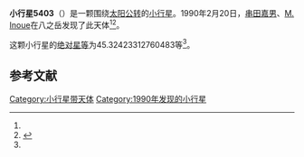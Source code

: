 {{Infobox planet
| bgcolour = #FFFFC0
| name = 5403 Takachiho
| symbol = 
| image = 
| caption = 
| discovery = yes
| discovery_ref = 
| discoverer = [[串田嘉男|串田嘉男]]、[[M._Inoue|M. Inoue]]
| discovery_site = [[八之岳|八之岳]] 
| discovered = 1990年2月20日
| designations = yes
| mp_name = 
| named_after = 
| alt_names = 1990 DM/ 1938 JC / 1974 CN / 1977 VC1
| mp_category = [[主带小行星|主带小行星]]
| orbit_ref = <ref name="a">[http://ssd.jpl.nasa.gov/sbdb.cgi?sstr=5403 5403 Takachiho] {{Wayback|url=http://ssd.jpl.nasa.gov/sbdb.cgi?sstr=5403 |date=20201124020607 }}，小行星數據庫瀏覽器（JPL Small-Body Database Browser）－[[美国国家航空航天局|美国国家航空航天局]]喷气推进实验室</ref>
| epoch = 2456400.5 (2013年4月18日更新)
| aphelion = {{convert|3.219197227446631|AU|km|3|abbr=on|lk=out}}
| perihelion = {{convert|2.825005625085485|AU|km|3|abbr=on}}
| semimajor = {{convert|3.022101426266058|AU|km|3|abbr=on}}
| eccentricity = 0.065218129
| period = 1918.942584 [[日|日]]<br />5.25[[儒略年|儒略年]]
| avg_speed = 
| inclination = 10.32192371099812
| asc_node = 123.5622340611567
| mean_anomaly = 
| arg_peri = 45.32423312760483
| satellites = 
| physical_characteristics = yes
| dimensions = 
| mass = 
| density = 
| surface_grav = 
| escape_velocity = 
| sidereal_day = 
| axial_tilt = 
| pole_ecliptic_lat = 
| pole_ecliptic_lon = 
| albedo = 
| temperatures= 
| temp_name1 = 
| mean_temp_1 = 
| max_temp_1 = 
| temp_name2 = 
| max_temp_2 = 
| spectral_type = 
| abs_magnitude = 45.32423312760483
}}

'''小行星5403'''（{{lang-en|5403 Takachiho}}）是一颗围绕[[太阳|太阳]][[公转|公转]]的[[小行星|小行星]]。1990年2月20日，[[串田嘉男|串田嘉男]]、[[M._Inoue|M. Inoue]]在八之岳发现了此天体<ref name="a" /><ref>{{cite news|title=小行星列表|url=http://cfa-www.harvard.edu/iau/lists/NumberedMPs.txt|accessdate=2013-07-08|newspaper=哈佛大学|archive-date=2008-05-17|archive-url=https://web.archive.org/web/20080517010638/http://cfa-www.harvard.edu/iau/lists/NumberedMPs.txt|dead-url=no}}</ref>。

这颗小行星的[[绝对星等|绝对星等]]为45.32423312760483等<ref name="a" />。

==参考文献==
{{reflist}}
{{Minor Planet Number|[[小行星5402|小行星5402]]|[[小行星5404|小行星5404]]}}

{{小天体}}

[[Category:小行星带天体|Category:小行星带天体]]
[[Category:1990年发现的小行星|Category:1990年发现的小行星]]

{{asteroid-stub}}